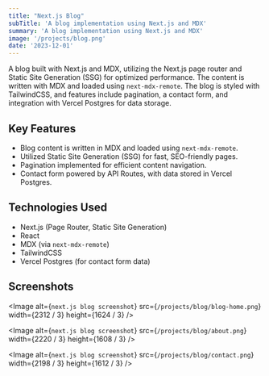 ```yaml
---
title: "Next.js Blog"
subTitle: 'A blog implementation using Next.js and MDX'
summary: 'A blog implementation using Next.js and MDX'
image: '/projects/blog.png'
date: '2023-12-01'
---
```


A blog built with Next.js and MDX, utilizing the Next.js page router and Static Site Generation (SSG) 
for optimized performance. The content is written with MDX and loaded using `next-mdx-remote`. 
The blog is styled with TailwindCSS, and features include pagination, a contact form, 
and integration with Vercel Postgres for data storage.

## Key Features

- Blog content is written in MDX and loaded using `next-mdx-remote`.
- Utilized Static Site Generation (SSG) for fast, SEO-friendly pages.
- Pagination implemented for efficient content navigation.
- Contact form powered by API Routes, with data stored in Vercel Postgres.

## Technologies Used

- Next.js (Page Router, Static Site Generation)
- React
- MDX (via `next-mdx-remote`)
- TailwindCSS
- Vercel Postgres (for contact form data)

## Screenshots

<Image
  alt={`next.js blog screenshot`}
  src={`/projects/blog/blog-home.png`}
  width={2312 / 3}
  height={1624 / 3}
/>

<Image
  alt={`next.js blog screenshot`}
  src={`/projects/blog/about.png`}
  width={2220 / 3}
  height={1608 / 3}
/>

<Image
  alt={`next.js blog screenshot`}
  src={`/projects/blog/contact.png`}
  width={2198 / 3}
  height={1612 / 3}
/>